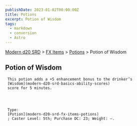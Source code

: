 ```yaml
---
publishDate: 2023-01-02T00:00:00Z
title: Potions
excerpt: Potion of Wisdom
tags:
  - markdown
  - conversion
  - Astro
---
```


[Modern d20 SRD](/#modernD20) > [FX Items](modern-d20-srd-fx-items-index) > [Potions](modern-d20-srd-fx-items-potions) > Potion of Wisdom

## Potion of Wisdom




     This potion adds a +5 enhancement bonus to the drinker’s
     [Wisdom](modern-d20-srd-basics-ability-scores)
     score for 5 minutes.




     Type:
     [Potion](modern-d20-srd-fx-items-potions)
     ; Caster Level: 5th; Purchase DC: 23; Weight: —.
